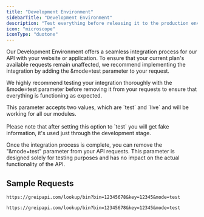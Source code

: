 ```yaml
---
title: "Development Environment"
sidebarTitle: "Development Environment"
description: "Test everything before releasing it to the production environment"
icon: "microscope"
iconType: "duotone"
---
```


Our Development Environment offers a seamless integration process for our API with your website or application. To ensure that your current plan's available requests remain unaffected, we recommend implementing the integration by adding the &mode=test parameter to your request.

We highly recommend testing your integration thoroughly with the &mode=test parameter before removing it from your requests to ensure that everything is functioning as expected.

<Note>
  This parameter accepts two values, which are `test` and `live` and will be
  working for all our modules. <br />
  <br /> Please note that after setting this option to `test` you will get fake information,
  it's used just through the development stage.
</Note>

Once the integration process is complete, you can remove the "&mode=test" parameter from your API requests. This parameter is designed solely for testing purposes and has no impact on the actual functionality of the API.

## Sample Requests

```
https://greipapi.com/lookup/bin?bin=12345678&key=12345&mode=test
```

```
https://greipapi.com/lookup/bin?bin=12345678&key=12345&mode=test
```
